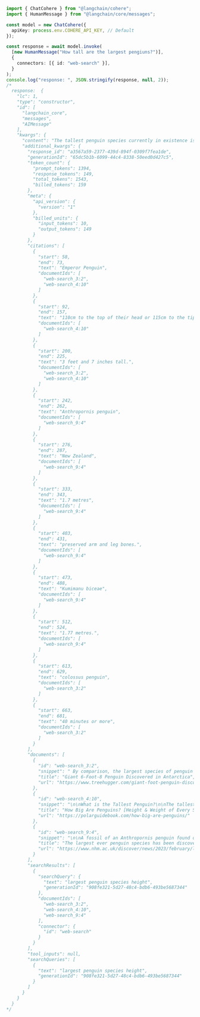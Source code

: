 ```typescript
import { ChatCohere } from "@langchain/cohere";
import { HumanMessage } from "@langchain/core/messages";

const model = new ChatCohere({
  apiKey: process.env.COHERE_API_KEY, // Default
});

const response = await model.invoke(
  [new HumanMessage("How tall are the largest pengiuns?")],
  {
    connectors: [{ id: "web-search" }],
  }
);
console.log("response: ", JSON.stringify(response, null, 2));
/*
  response:  {
    "lc": 1,
    "type": "constructor",
    "id": [
      "langchain_core",
      "messages",
      "AIMessage"
    ],
    "kwargs": {
      "content": "The tallest penguin species currently in existence is the Emperor Penguin, with a height of 110cm to the top of their head or 115cm to the tip of their beak. This is equivalent to being approximately 3 feet and 7 inches tall.\n\nA fossil of an Anthropornis penguin was found in New Zealand and is suspected to have been even taller at 1.7 metres, though this is uncertain as the fossil is only known from preserved arm and leg bones. The height of a closely related species, Kumimanu biceae, has been estimated at 1.77 metres.\n\nDid you know that because larger-bodied penguins can hold their breath for longer, the colossus penguin could have stayed underwater for 40 minutes or more?",
      "additional_kwargs": {
        "response_id": "a3567a59-2377-439d-894f-0309f7fea1de",
        "generationId": "65dc5b1b-6099-44c4-8338-50eed0d427c5",
        "token_count": {
          "prompt_tokens": 1394,
          "response_tokens": 149,
          "total_tokens": 1543,
          "billed_tokens": 159
        },
        "meta": {
          "api_version": {
            "version": "1"
          },
          "billed_units": {
            "input_tokens": 10,
            "output_tokens": 149
          }
        },
        "citations": [
          {
            "start": 58,
            "end": 73,
            "text": "Emperor Penguin",
            "documentIds": [
              "web-search_3:2",
              "web-search_4:10"
            ]
          },
          {
            "start": 92,
            "end": 157,
            "text": "110cm to the top of their head or 115cm to the tip of their beak.",
            "documentIds": [
              "web-search_4:10"
            ]
          },
          {
            "start": 200,
            "end": 225,
            "text": "3 feet and 7 inches tall.",
            "documentIds": [
              "web-search_3:2",
              "web-search_4:10"
            ]
          },
          {
            "start": 242,
            "end": 262,
            "text": "Anthropornis penguin",
            "documentIds": [
              "web-search_9:4"
            ]
          },
          {
            "start": 276,
            "end": 287,
            "text": "New Zealand",
            "documentIds": [
              "web-search_9:4"
            ]
          },
          {
            "start": 333,
            "end": 343,
            "text": "1.7 metres",
            "documentIds": [
              "web-search_9:4"
            ]
          },
          {
            "start": 403,
            "end": 431,
            "text": "preserved arm and leg bones.",
            "documentIds": [
              "web-search_9:4"
            ]
          },
          {
            "start": 473,
            "end": 488,
            "text": "Kumimanu biceae",
            "documentIds": [
              "web-search_9:4"
            ]
          },
          {
            "start": 512,
            "end": 524,
            "text": "1.77 metres.",
            "documentIds": [
              "web-search_9:4"
            ]
          },
          {
            "start": 613,
            "end": 629,
            "text": "colossus penguin",
            "documentIds": [
              "web-search_3:2"
            ]
          },
          {
            "start": 663,
            "end": 681,
            "text": "40 minutes or more",
            "documentIds": [
              "web-search_3:2"
            ]
          }
        ],
        "documents": [
          {
            "id": "web-search_3:2",
            "snippet": " By comparison, the largest species of penguin alive today, the emperor penguin, is \"only\" about 4 feet tall and can weigh as much as 100 pounds.\n\nInterestingly, because larger bodied penguins can hold their breath for longer, the colossus penguin probably could have stayed underwater for 40 minutes or more. It boggles the mind to imagine the kinds of huge, deep sea fish this mammoth bird might have been capable of hunting.\n\nThe fossil was found at the La Meseta formation on Seymour Island, an island in a chain of 16 major islands around the tip of the Graham Land on the Antarctic Peninsula.",
            "title": "Giant 6-Foot-8 Penguin Discovered in Antarctica",
            "url": "https://www.treehugger.com/giant-foot-penguin-discovered-in-antarctica-4864169"
          },
          {
            "id": "web-search_4:10",
            "snippet": "\n\nWhat is the Tallest Penguin?\n\nThe tallest penguin is the Emperor Penguin which is 110cm to the top of their head or 115cm to the tip of their beak.\n\nHow Tall Are Emperor Penguins in Feet?\n\nAn Emperor Penguin is about 3 feet and 7 inches to the top of its head. They are the largest penguin species currently in existence.\n\nHow Much Do Penguins Weigh in Pounds?\n\nPenguins weigh between 2.5lbs for the smallest species, the Little Penguin, up to 82lbs for the largest species, the Emperor Penguin.\n\nDr. Jackie Symmons is a professional ecologist with a Ph.D. in Ecology and Wildlife Management from Bangor University and over 25 years of experience delivering conservation projects.",
            "title": "How Big Are Penguins? [Height & Weight of Every Species] - Polar Guidebook",
            "url": "https://polarguidebook.com/how-big-are-penguins/"
          },
          {
            "id": "web-search_9:4",
            "snippet": "\n\nA fossil of an Anthropornis penguin found on the island may have been even taller, but this is likely to be an exception. The majority of these penguins were only 1.7 metres tall and weighed around 80 kilogrammes.\n\nWhile Palaeeudyptes klekowskii remains the tallest ever penguin, it is no longer the heaviest. At an estimated 150 kilogrammes, Kumimanu fordycei would have been around three times heavier than any living penguin.\n\nWhile it's uncertain how tall the species was, the height of a closely related species, Kumimanu biceae, has been estimated at 1.77 metres.\n\nThese measurements, however, are all open for debate. Many fossil penguins are only known from preserved arm and leg bones, rather than complete skeletons.",
            "title": "The largest ever penguin species has been discovered in New Zealand | Natural History Museum",
            "url": "https://www.nhm.ac.uk/discover/news/2023/february/largest-ever-penguin-species-discovered-new-zealand.html"
          }
        ],
        "searchResults": [
          {
            "searchQuery": {
              "text": "largest penguin species height",
              "generationId": "908fe321-5d27-48c4-bdb6-493be5687344"
            },
            "documentIds": [
              "web-search_3:2",
              "web-search_4:10",
              "web-search_9:4"
            ],
            "connector": {
              "id": "web-search"
            }
          }
        ],
        "tool_inputs": null,
        "searchQueries": [
          {
            "text": "largest penguin species height",
            "generationId": "908fe321-5d27-48c4-bdb6-493be5687344"
          }
        ]
      }
    }
  }
*/
```
